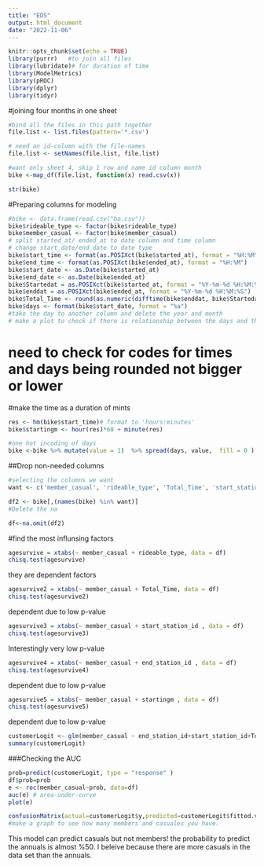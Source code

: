 ```yaml
---
title: "EDS"
output: html_document
date: "2022-11-06"
---
```


```r
knitr::opts_chunk$set(echo = TRUE)
library(purrr)   #to join all files
library(lubridate)# for duration of time
library(ModelMetrics)
library(pROC)
library(dplyr)
library(tidyr)
```


#joining four months in one sheet
```r
#bind all the files in this path together
file.list <- list.files(pattern='*.csv')

# need an id-column with the file-names
file.list <- setNames(file.list, file.list)

#want only sheet 4, skip 1 row and name id column month
bike <-map_df(file.list, function(x) read.csv(x))

str(bike)
```

#Preparing columns for modeling
```r
#bike <- data.frame(read.csv("bo.csv"))
bike$rideable_type <- factor(bike$rideable_type)
bike$member_casual <- factor(bike$member_casual)
# split started_at/ ended_at to date column and time column
# change start_date/end_date to date type
bike$start_time <- format(as.POSIXct(bike$started_at), format = "%H:%M") 
bike$end_time <- format(as.POSIXct(bike$ended_at), format = "%H:%M") 
bike$start_date <- as.Date(bike$started_at)
bike$end_date <- as.Date(bike$ended_at)
bike$Startedat = as.POSIXct(bike$started_at, format = "%Y-%m-%d %H:%M:%S")
bike$enddat = as.POSIXct(bike$ended_at, format = "%Y-%m-%d %H:%M:%S")
bike$Total_Time <- round(as.numeric(difftime(bike$enddat, bike$Startedat, units = "mins")),2)
bike$days <- format(bike$start_date, format = "%a")
#take the day to another column and delete the year and month
# make a plot to check if there is relationship between the days and the number of casual or members

```
# need to check for codes for times and days being rounded not bigger or lower

#make the time as a duration of mints

```r
res <- hm(bike$start_time)# format to 'hours:minutes'
bike$startingm <- hour(res)*60 + minute(res)

#one hot incoding of days
bike <-bike %>% mutate(value = 1)  %>% spread(days, value,  fill = 0 )
```


##Drop non-needed columns
```r
#selecting the columns we want
want <- c('member_casual', 'rideable_type', 'Total_Time', 'start_station_id', 'end_station_id', 'startingm','rideable_type', 'Fri','Mon', 'Sat', 'Sun', 'Thu', 'Tue', 'Wed')

df2 <- bike[,(names(bike) %in% want)]
#Delete the na 

df<-na.omit(df2)
```


#find the most influnsing factors
```r
agesurvive = xtabs(~ member_casual + rideable_type, data = df)
chisq.test(agesurvive)
```

they are dependent factors

```r
agesurvive2 = xtabs(~ member_casual + Total_Time, data = df)
chisq.test(agesurvive2)
```

dependent due to low p-value

```r
agesurvive3 = xtabs(~ member_casual + start_station_id , data = df)
chisq.test(agesurvive3)
```

Interestingly very low p-value

```r
agesurvive4 = xtabs(~ member_casual + end_station_id , data = df)
chisq.test(agesurvive4)
```

dependent due to low p-value

```r
agesurvive5 = xtabs(~ member_casual + startingm , data = df)
chisq.test(agesurvive5)
```
dependent due to low p-value

```r
customerLogit <- glm(member_casual ~ end_station_id+start_station_id+Total_Time+rideable_type+ startingm:(Fri+Mon+Sat+Sun+Thu+Tue+Wed), data = df, family = "binomial")
summary(customerLogit)
```

###Checking the AUC
```r
prob=predict(customerLogit, type = "response" )
df$prob=prob
e <- roc(member_casual~prob, data=df)
auc(e) # area-under-curve 
plot(e)
```

```r
confusionMatrix(actual=customerLogit$y,predicted=customerLogit$fitted.values)
#make a graph to see how many members and casuales you have. 
```

This model can predict casuals but not members! the probability to predict the annuals is almost %50. I beleive because there are more casuals in the data set than the annuals.